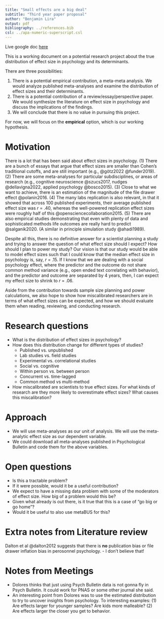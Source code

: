 ```yaml
---
title: "Small effects are a big deal"
subtitle: "Third year paper proposal"
author: "Benjamin Lira"
output: pdf
bibliography: ../references.bib
csl: ../apa-numeric-superscript.csl
---
```


Live google doc [here](https://docs.google.com/document/d/101GgASJL0igyeBxg-fp-h2wF8i0VCUt8rKH1Po67kcE/edit)

This is a working document on a potential research project about the true distribution of effect size in psychology and its determinants.

There are three possibilities:

1.  There is a potential empirical contribution, a meta-meta analysis. We would analyze published meta-analyses and examine the distribution of effect sizes and their determinants.
2.  There is a potential contribution of a review/essay/perspective paper. We would synthesize the literature on effect size in psychology and discuss the implications of the findings.
3.  We will conclude that there is no value in pursuing this project.

For now, we will focus on the **empirical** option, which is our working hypothesis.

# Motivation

There is a lot that has been said about effect sizes in psychology. (1) There are a bunch of essays that argue that effect sizes are smaller than Cohen's traditional cutoffs, and are still important (e.g., @götz2022 @funder2019). (2) There are some meta-analyses for particular subdisciplines, or areas of research (e.g., cognitive neuroscience @szucs2017, nudges @dellavigna2022, applied psychology @bosco2015). (3) Close to what we want to achieve, there is an estimation of the magnitude of the file drawer effect @polanin2016. (4) The many labs replication is also relevant, in that it showed that across 100 published experiments, their average published effect size was *r* = .40, whereas the well-powered replication effect sizes were roughly half of this @opensciencecollaboration2015. (5) There are also empirical studies demonstrating that even with plenty of data and sophisticated methods life outcomes are really hard to predict @salganik2020. (A similar in principle simulation study @ahadi1989).

Despite all this, there is no definitive answer for a scientist planning a study and trying to answer the question of what effect size should I expect? How should I plan to power my study? Our vision is that our study would be able to model effect sizes such that I could know that the median effect size in psychology is, say, *r* = .15. If I know that we are dealing with a social psychology effect, where the predictor and the outcome do not share common method variance (e.g., open ended text correlating with behavior), and the predictor and outcome are separated by 4 years, then, I can expect my effect size to shrink to *r* = .06.

Aside from the contribution towards sample size planning and power calculations, we also hope to show how miscalibrated researchers are in terms of what effect sizes can be expected, and how we should evaluate them when reading, reviewing, and conducting research.

# Research questions

-   What is the distribution of effect sizes in psychology?
-   How does this distribution change for different types of studies?
    -   Published vs. unpublished
    -   Lab studies vs. field studies
    -   Experimental vs. correlational studies
    -   Social vs. cognitive
    -   Within person vs. between person
    -   Concurrent vs. time-lagged
    -   Common method vs multi-method
-   How miscalibrated are scientists to true effect sizes. For what kinds of research are they more likely to overestimate effect sizes? What causes this miscalibration?

# Approach

-   We will use meta-analyses as our unit of analysis. We will use the meta-analytic effect size as our dependent variable.
-   We could download all meta-analyses published in Psychological Bulletin and code them for the above variables.

# Open questions

-   Is this a tractable problem?
-   If it were possible, would it be a useful contribution?
-   We expect to have a missing data problem with some of the moderators of effect size. How big of a problem would this be?
-   Given what already is out there, is it true that this is a case of "go big or go home"?
-   Would it be useful to also use metaBUS for this?

# Extra notes from Literature review

Dalton et al @dalton2012 suggests that there is **no** publication bias or file drawer inflation bias in perosonnel psychology. - I don't believe that!

# Notes from Meetings

- Dolores thinks that just using Psych Bulletin data is not gonna fly in Psych Bulletin. It could work for PNAS or some other journal she said.
- An interesting point from Dolores was to use the estimated distribution to try to uncover insights from psychology. To interesting examples: (1) Are effects larger for younger samples? Are kids more malleable? (2) Are effects larger the closer you get to behavior.

